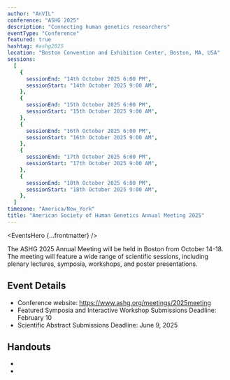 ```yaml
---
author: "AnVIL"
conference: "ASHG 2025"
description: "Connecting human genetics researchers"
eventType: "Conference"
featured: true
hashtag: #ashg2025
location: "Boston Convention and Exhibition Center, Boston, MA, USA"
sessions:
  [
    {
      sessionEnd: "14th October 2025 6:00 PM",
      sessionStart: "14th October 2025 9:00 AM",
    },
    {
      sessionEnd: "15th October 2025 6:00 PM",
      sessionStart: "15th October 2025 9:00 AM",
    },
    {
      sessionEnd: "16th October 2025 6:00 PM",
      sessionStart: "16th October 2025 9:00 AM",
    },
    {
      sessionEnd: "17th October 2025 6:00 PM",
      sessionStart: "17th October 2025 9:00 AM",
    },
    {
      sessionEnd: "18th October 2025 6:00 PM",
      sessionStart: "18th October 2025 9:00 AM",
    },
  ]
timezone: "America/New_York"
title: "American Society of Human Genetics Annual Meeting 2025"
---
```


<EventsHero {...frontmatter} />

The ASHG 2025 Annual Meeting will be held in Boston from October 14-18. The meeting will feature a wide range of scientific sessions, including plenary lectures, symposia, workshops, and poster presentations.

## Event Details

- Conference website: https://www.ashg.org/meetings/2025meeting
- Featured Symposia and Interactive Workshop Submissions Deadline: February 10
- Scientific Abstract Submissions Deadline: June 9, 2025

## Handouts

- <Link download label="Imputation Service Handout" url="/consortia/events/ashg2025-imputation-service.pdf" target="_blank" />
- <Link download label="AnVIL Handout for ASHG 2025" url="/consortia/events/ashg2025-anvil-handout.pdf" target="_blank" />

